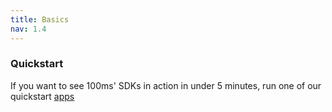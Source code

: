 ---
title: Basics
nav: 1.4
---

<Content alias="basics" />

### Quickstart

If you want to see 100ms' SDKs in action in under 5 minutes, run one of our quickstart [apps](/server-side/v2/guides/quickstart)
